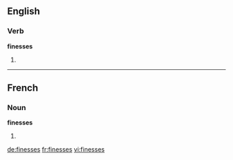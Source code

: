 ==English==

===Verb===
'''finesses'''

# {{third-person singular of|finesse}}

----

==French==

===Noun===
'''finesses''' {{f}}

# {{plural of|[[finesse]]|lang=fr}}

[[de:finesses]]
[[fr:finesses]]
[[vi:finesses]]